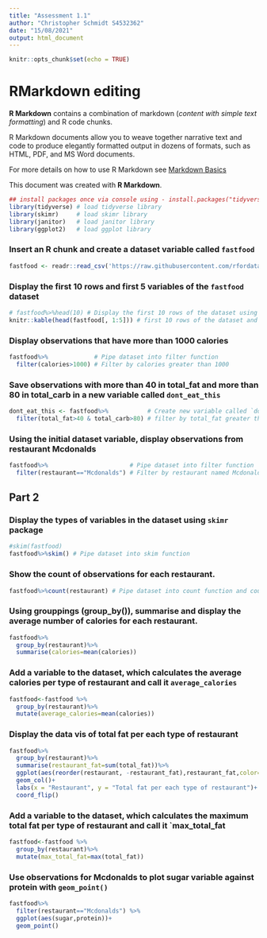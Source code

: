 ```yaml
---
title: "Assessment 1.1"
author: "Christopher Schmidt S4532362"
date: "15/08/2021"
output: html_document
---
```


```r
knitr::opts_chunk$set(echo = TRUE)
```

# RMarkdown editing

**R Markdown** contains a combination of markdown (*content with simple text formatting*) and R code chunks.

R Markdown documents allow you to weave together narrative text and code to produce elegantly formatted output in dozens of formats, such as HTML, PDF, and MS Word documents. 

For more details on how to use R Markdown see [Markdown Basics](https://rmarkdown.rstudio.com/lesson-8.html)

This document was created with **R Markdown**.

```r
## install packages once via console using - install.packages("tidyverse")
library(tidyverse) # load tidyverse library
library(skimr)     # load skimr library
library(janitor)   # load janitor library
library(ggplot2)   # load ggplot library
```

### Insert an R chunk and create a dataset variable called `fastfood`
```r
fastfood <- readr::read_csv('https://raw.githubusercontent.com/rfordatascience/tidytuesday/master/data/2018/2018-09-04/fastfood_calories.csv')
```

### Display the **first 10 rows** and **first 5 variables** of the `fastfood` dataset
```r
# fastfood%>%head(10) # Display the first 10 rows of the dataset using head() function.
knitr::kable(head(fastfood[, 1:5])) # first 10 rows of the dataset and the first 5 variables using kabble() function
```

### Display observations that have more than **1000 calories**
```r
fastfood%>%             # Pipe dataset into filter function 
  filter(calories>1000) # Filter by calories greater than 1000
```

### Save observations with more than **40 in total_fat** and more than **80 in total_carb** in a new variable called `dont_eat_this`
```r
dont_eat_this <- fastfood%>%           # Create new variable called `dont_eat_this` and assign filtered dataset to it 
  filter(total_fat>40 & total_carb>80) # filter by total_fat greater than 40 & total_carb greatre than 80
```

### Using the initial dataset variable, display observations from restaurant **Mcdonalds**
```r
fastfood%>%                       # Pipe dataset into filter function
  filter(restaurant=="Mcdonalds") # Filter by restaurant named Mcdonalds
```

## Part 2

### Display the types of variables in the dataset using `skimr` package
```r
#skim(fastfood)
fastfood%>%skim() # Pipe dataset into skim function
```

### Show the count of observations for each restaurant.
```r
fastfood%>%count(restaurant) # Pipe dataset into count function and count restaurants.
```

### Using grouppings (group_by()), summarise and display the average number of calories for each restaurant.
```r
fastfood%>%
  group_by(restaurant)%>%
  summarise(calories=mean(calories))
```

### Add a variable to the dataset, which calculates the average calories per type of restaurant and call it `average_calories`
```r
fastfood<-fastfood %>%
  group_by(restaurant)%>%
  mutate(average_calories=mean(calories))
```

### Display the data vis of total fat per each type of restaurant
```r
fastfood%>%
  group_by(restaurant)%>%
  summarise(restaurant_fat=sum(total_fat))%>%
  ggplot(aes(reorder(restaurant, -restaurant_fat),restaurant_fat,color=restaurant,fill=restaurant))+
  geom_col()+
  labs(x = "Restaurant", y = "Total fat per each type of restaurant")+
  coord_flip()
```


### Add a variable to the dataset, which calculates the maximum total fat per type of restaurant and call it `max_total_fat
```r
fastfood<-fastfood %>%
  group_by(restaurant)%>%
  mutate(max_total_fat=max(total_fat))
```

### Use observations for Mcdonalds to plot sugar variable against protein with `geom_point()`
```r
fastfood%>%
  filter(restaurant=="Mcdonalds") %>%
  ggplot(aes(sugar,protein))+
  geom_point()
```






